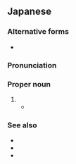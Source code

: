 ==Japanese==
{{DEFAULTSORT:それん}}
{{ja-kanjitab|れん|yomi=o|sort=それん}}

===Alternative forms===
* {{ja-l|蘇連}} {{qual|rare}}

===Pronunciation===
{{ja-pron|acc=1|ソれん}}

===Proper noun===
{{ja-pos|proper|ソれん}}

# {{clip|ソビエト連邦|'''ソ'''ビエト'''連'''邦|[[Soviet Union]]|tr=Sobieto Renpō|lang=ja}}
#* {{quote-book|||authorlink=Motohiro Katou|first=Motohiro|last=Katou|{{ruby|{{w2|ja|Q.E.D. 証明終了|Ｑ.Ｅ.Ｄ. [証](しょう)[明](めい)[終](しゅう)[了](りょう)}}}}||90|{{ja-usex|'''ソ連'''が崩%壊して東%西%冷%戦は終わったんだ|'''^ソれん''' が ほう%かいして ^とう%ざい% ^れい%せん は おわったんだ|It’s ‘cuz the Soviet Union collapsed and the Cold War ended}}|trans-title={{w|Q.E.D. (manga)|Q.E.D. Quod Erat Demonstrandum}}|location=Tokyo|publisher=Kodansha|date=Sep 16 1999|isbn=4-06-333696-4|volume=4|genre=fiction|chapter={{ruby|{{lang|ja|ヤコブの[階](たい)[段](だん)}}}}|trans-chapter=Jacob’s Stairway|language=Japanese}}

===See also===
* {{zh-l|蘇聯}}
* {{ko-l|^소련}}
* {{vi-l|Liên Xô}}